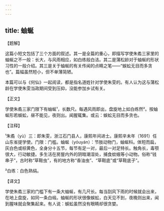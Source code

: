 ```yaml
---
---
---
```

title: 蚰蜒
---




【题解】


这篇小短文包括了三个方面的叙述。其一是全篇的重心，即描写学使朱矞三家里的蚰蜒之不一般：长大，与风雨相应，如白练般白洁。其二是蒲松龄对于蚰蜒的形状习性的一般介绍。其三是关于蚰蜒的有关传闻的点睛之笔——“蜈蚣无目而多贪也”。篇幅虽然短小，但不单薄简陋。

本篇可以与《何仙》一起阅读，都是指名道姓针对学使朱雯的。有人认为这与蒲松龄在学使朱雯当政期间受到压抑，没能参加乡试有关。

【正文】

学使朱矞三家门限下有蚰蜒¹，长数尺。每遇风雨即出，盘旋地上如白练然²。按蚰蜒形若蜈蚣，昼不能见，夜则出。闻腥辄集。或云：蜈蚣无目而多贪也。





【注释】


¹朱矞（yù）三：即朱雯，浙江石门县人，康熙年间进士。康熙辛未年（1691）任山东省提学使。门限：门槛。蚰蜒（yóuyán）：节肢动物门，蚰蜒科。体短而扁，灰白色或棕黄色，全身分十五节，每节有足一对，最后一对足特长。触角长，毒颚很大，行动敏捷。多生活在房屋内外的阴暗潮湿处，捕食蚊蛾等小动物。俗称“钱串子”，古时称“草鞋虫”，有的地方称“香油虫”、“草鞋底”或“草鞋底子”。

²白练：白色熟绢。





【译文】


学使朱矞三家的门槛下有一条大蚰蜒，有几尺长。每当刮风下雨的时候就会出来，在地上盘旋，如同一条白缎。蚰蜒的形状很像蜈蚣，白天见不到，夜晚则出来，闻到腥味就会聚集起来。有人说：蜈蚣虽然没有眼睛却很贪婪。